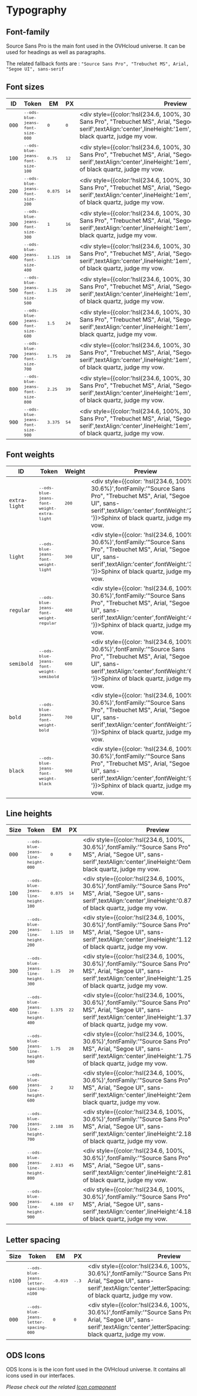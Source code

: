 <div style={{
    position: 'absolute',
    inset: '5em'
}}>

# Typography

## Font-family
Source Sans Pro is the main font used in the OVHcloud universe. It can be used for headings as well as paragraphs.

The related fallback fonts are :
`"Source Sans Pro", "Trebuchet MS", Arial, "Segoe UI", sans-serif`

## Font sizes
| ID    | Token                                           | EM                     | PX                  | Preview                                                                                                                                                                                                                         | Comments |
|-------|-------------------------------------------------|------------------------|---------------------|---------------------------------------------------------------------------------------------------------------------------------------------------------------------------------------------------------------------------------|----------|
| `000` | <small>`--ods-blue-jeans-font-size-000`</small> | <small>`0`</small>     | <small>`0`</small>  | <div style={{color:'hsl(234.6, 100%, 30.6%)',fontFamily:'"Source Sans Pro", "Trebuchet MS", Arial, "Segoe UI", sans-serif',textAlign:'center',lineHeight:'1em',fontSize:'0em'}}>Sphinx of black quartz, judge my vow.</div>     |          |
| `100` | <small>`--ods-blue-jeans-font-size-100`</small> | <small>`0.75`</small>  | <small>`12`</small> | <div style={{color:'hsl(234.6, 100%, 30.6%)',fontFamily:'"Source Sans Pro", "Trebuchet MS", Arial, "Segoe UI", sans-serif',textAlign:'center',lineHeight:'1em',fontSize:'0.75em'}}>Sphinx of black quartz, judge my vow.</div>  |          |
| `200` | <small>`--ods-blue-jeans-font-size-200`</small> | <small>`0.875`</small> | <small>`14`</small> | <div style={{color:'hsl(234.6, 100%, 30.6%)',fontFamily:'"Source Sans Pro", "Trebuchet MS", Arial, "Segoe UI", sans-serif',textAlign:'center',lineHeight:'1em',fontSize:'0.875em'}}>Sphinx of black quartz, judge my vow.</div> |          |
| `300` | <small>`--ods-blue-jeans-font-size-300`</small> | <small>`1`</small>     | <small>`16`</small> | <div style={{color:'hsl(234.6, 100%, 30.6%)',fontFamily:'"Source Sans Pro", "Trebuchet MS", Arial, "Segoe UI", sans-serif',textAlign:'center',lineHeight:'1em',fontSize:'1em'}}>Sphinx of black quartz, judge my vow.</div>     |          |
| `400` | <small>`--ods-blue-jeans-font-size-400`</small> | <small>`1.125`</small> | <small>`18`</small> | <div style={{color:'hsl(234.6, 100%, 30.6%)',fontFamily:'"Source Sans Pro", "Trebuchet MS", Arial, "Segoe UI", sans-serif',textAlign:'center',lineHeight:'1em',fontSize:'1.125em'}}>Sphinx of black quartz, judge my vow.</div> |          |
| `500` | <small>`--ods-blue-jeans-font-size-500`</small> | <small>`1.25`</small>  | <small>`20`</small> | <div style={{color:'hsl(234.6, 100%, 30.6%)',fontFamily:'"Source Sans Pro", "Trebuchet MS", Arial, "Segoe UI", sans-serif',textAlign:'center',lineHeight:'1em',fontSize:'1.25em'}}>Sphinx of black quartz, judge my vow.</div>  |          |
| `600` | <small>`--ods-blue-jeans-font-size-600`</small> | <small>`1.5`</small>   | <small>`24`</small> | <div style={{color:'hsl(234.6, 100%, 30.6%)',fontFamily:'"Source Sans Pro", "Trebuchet MS", Arial, "Segoe UI", sans-serif',textAlign:'center',lineHeight:'1em',fontSize:'1.5em'}}>Sphinx of black quartz, judge my vow.</div>   |          |
| `700` | <small>`--ods-blue-jeans-font-size-700`</small> | <small>`1.75`</small>  | <small>`28`</small> | <div style={{color:'hsl(234.6, 100%, 30.6%)',fontFamily:'"Source Sans Pro", "Trebuchet MS", Arial, "Segoe UI", sans-serif',textAlign:'center',lineHeight:'1em',fontSize:'1.75em'}}>Sphinx of black quartz, judge my vow.</div>  |          |
| `800` | <small>`--ods-blue-jeans-font-size-800`</small> | <small>`2.25`</small>  | <small>`39`</small> | <div style={{color:'hsl(234.6, 100%, 30.6%)',fontFamily:'"Source Sans Pro", "Trebuchet MS", Arial, "Segoe UI", sans-serif',textAlign:'center',lineHeight:'1em',fontSize:'2.25em'}}>Sphinx of black quartz, judge my vow.</div>  |          |
| `900` | <small>`--ods-blue-jeans-font-size-900`</small> | <small>`3.375`</small> | <small>`54`</small> | <div style={{color:'hsl(234.6, 100%, 30.6%)',fontFamily:'"Source Sans Pro", "Trebuchet MS", Arial, "Segoe UI", sans-serif',textAlign:'center',lineHeight:'1em',fontSize:'3.375em'}}>Sphinx of black quartz, judge my vow.</div> |

## Font weights
| ID            | Token                                                     | Weight               | Preview                                                                                                                                                                                                        | Comments |
|---------------|-----------------------------------------------------------|----------------------|----------------------------------------------------------------------------------------------------------------------------------------------------------------------------------------------------------------|----------|
| `extra-light` | <small>`--ods-blue-jeans-font-weight-extra-light`</small> | <small>`200`</small> | <div style={{color: 'hsl(234.6, 100%, 30.6%)',fontFamily:'"Source Sans Pro", "Trebuchet MS", Arial, "Segoe UI", sans-serif',textAlign:'center',fontWeight:'200 '}}>Sphinx of black quartz, judge my vow.</div> |          |
| `light`       | <small>`--ods-blue-jeans-font-weight-light`</small>       | <small>`300`</small> | <div style={{color: 'hsl(234.6, 100%, 30.6%)',fontFamily:'"Source Sans Pro", "Trebuchet MS", Arial, "Segoe UI", sans-serif',textAlign:'center',fontWeight:'300 '}}>Sphinx of black quartz, judge my vow.</div> |          |
| `regular`     | <small>`--ods-blue-jeans-font-weight-regular`</small>     | <small>`400`</small> | <div style={{color: 'hsl(234.6, 100%, 30.6%)',fontFamily:'"Source Sans Pro", "Trebuchet MS", Arial, "Segoe UI", sans-serif',textAlign:'center',fontWeight:'400 '}}>Sphinx of black quartz, judge my vow.</div> |          |
| `semibold`    | <small>`--ods-blue-jeans-font-weight-semibold`</small>    | <small>`600`</small> | <div style={{color: 'hsl(234.6, 100%, 30.6%)',fontFamily:'"Source Sans Pro", "Trebuchet MS", Arial, "Segoe UI", sans-serif',textAlign:'center',fontWeight:'600 '}}>Sphinx of black quartz, judge my vow.</div> |          |
| `bold`        | <small>`--ods-blue-jeans-font-weight-bold`</small>        | <small>`700`</small> | <div style={{color: 'hsl(234.6, 100%, 30.6%)',fontFamily:'"Source Sans Pro", "Trebuchet MS", Arial, "Segoe UI", sans-serif',textAlign:'center',fontWeight:'700 '}}>Sphinx of black quartz, judge my vow.</div> |          |
| `black`       | <small>`--ods-blue-jeans-font-weight-black`</small>       | <small>`900`</small> | <div style={{color: 'hsl(234.6, 100%, 30.6%)',fontFamily:'"Source Sans Pro", "Trebuchet MS", Arial, "Segoe UI", sans-serif',textAlign:'center',fontWeight:'900 '}}>Sphinx of black quartz, judge my vow.</div> |

## Line heights
| Size  | Token                                             | EM                     | PX                  | Preview                                                                                                                                                                                                          | Comments |
|-------|---------------------------------------------------|------------------------|---------------------|------------------------------------------------------------------------------------------------------------------------------------------------------------------------------------------------------------------|----------|
| `000` | <small>`--ods-blue-jeans-line-height-000`</small> | <small>`0`</small>     | <small>`0`</small>  | <div style={{color:'hsl(234.6, 100%, 30.6%)',fontFamily:'"Source Sans Pro", "Trebuchet MS", Arial, "Segoe UI", sans-serif',textAlign:'center',lineHeight:'0em'}}>Sphinx of black quartz, judge my vow.</div>     |          |
| `100` | <small>`--ods-blue-jeans-line-height-100`</small> | <small>`0.875`</small> | <small>`14`</small> | <div style={{color:'hsl(234.6, 100%, 30.6%)',fontFamily:'"Source Sans Pro", "Trebuchet MS", Arial, "Segoe UI", sans-serif',textAlign:'center',lineHeight:'0.875em'}}>Sphinx of black quartz, judge my vow.</div> |          |
| `200` | <small>`--ods-blue-jeans-line-height-200`</small> | <small>`1.125`</small> | <small>`18`</small> | <div style={{color:'hsl(234.6, 100%, 30.6%)',fontFamily:'"Source Sans Pro", "Trebuchet MS", Arial, "Segoe UI", sans-serif',textAlign:'center',lineHeight:'1.125em'}}>Sphinx of black quartz, judge my vow.</div> |          |
| `300` | <small>`--ods-blue-jeans-line-height-300`</small> | <small>`1.25`</small>  | <small>`20`</small> | <div style={{color:'hsl(234.6, 100%, 30.6%)',fontFamily:'"Source Sans Pro", "Trebuchet MS", Arial, "Segoe UI", sans-serif',textAlign:'center',lineHeight:'1.25em'}}>Sphinx of black quartz, judge my vow.</div>  |          |
| `400` | <small>`--ods-blue-jeans-line-height-400`</small> | <small>`1.375`</small> | <small>`22`</small> | <div style={{color:'hsl(234.6, 100%, 30.6%)',fontFamily:'"Source Sans Pro", "Trebuchet MS", Arial, "Segoe UI", sans-serif',textAlign:'center',lineHeight:'1.375em'}}>Sphinx of black quartz, judge my vow.</div> |          |
| `500` | <small>`--ods-blue-jeans-line-height-500`</small> | <small>`1.75`</small>  | <small>`28`</small> | <div style={{color:'hsl(234.6, 100%, 30.6%)',fontFamily:'"Source Sans Pro", "Trebuchet MS", Arial, "Segoe UI", sans-serif',textAlign:'center',lineHeight:'1.75em'}}>Sphinx of black quartz, judge my vow.</div>  |          |
| `600` | <small>`--ods-blue-jeans-line-height-600`</small> | <small>`2`</small>     | <small>`32`</small> | <div style={{color:'hsl(234.6, 100%, 30.6%)',fontFamily:'"Source Sans Pro", "Trebuchet MS", Arial, "Segoe UI", sans-serif',textAlign:'center',lineHeight:'2em'}}>Sphinx of black quartz, judge my vow.</div>     |          |
| `700` | <small>`--ods-blue-jeans-line-height-700`</small> | <small>`2.188`</small> | <small>`35`</small> | <div style={{color:'hsl(234.6, 100%, 30.6%)',fontFamily:'"Source Sans Pro", "Trebuchet MS", Arial, "Segoe UI", sans-serif',textAlign:'center',lineHeight:'2.188em'}}>Sphinx of black quartz, judge my vow.</div> |          |
| `800` | <small>`--ods-blue-jeans-line-height-800`</small> | <small>`2.813`</small> | <small>`45`</small> | <div style={{color:'hsl(234.6, 100%, 30.6%)',fontFamily:'"Source Sans Pro", "Trebuchet MS", Arial, "Segoe UI", sans-serif',textAlign:'center',lineHeight:'2.813em'}}>Sphinx of black quartz, judge my vow.</div> |          |
| `900` | <small>`--ods-blue-jeans-line-height-900`</small> | <small>`4.188`</small> | <small>`67`</small> | <div style={{color:'hsl(234.6, 100%, 30.6%)',fontFamily:'"Source Sans Pro", "Trebuchet MS", Arial, "Segoe UI", sans-serif',textAlign:'center',lineHeight:'4.188em'}}>Sphinx of black quartz, judge my vow.</div> |

## Letter spacing
| Size   | Token                                                 | EM                      | PX                   | Preview                                                                                                                                                                                                              | Comments |
|--------|-------------------------------------------------------|-------------------------|----------------------|----------------------------------------------------------------------------------------------------------------------------------------------------------------------------------------------------------------------|----------|
| `n100` | <small>`--ods-blue-jeans-letter-spacing-n100`</small> | <small>`-0.019`</small> | <small>`-.3`</small> | <div style={{color:'hsl(234.6, 100%, 30.6%)',fontFamily:'"Source Sans Pro", "Trebuchet MS", Arial, "Segoe UI", sans-serif',textAlign:'center',letterSpacing:'-0.019em'}}>Sphinx of black quartz, judge my vow.</div> |          |
| `000`  | <small>`--ods-blue-jeans-letter-spacing-000`</small>  | <small>`0`</small>      | <small>`0`</small>   | <div style={{color:'hsl(234.6, 100%, 30.6%)',fontFamily:'"Source Sans Pro", "Trebuchet MS", Arial, "Segoe UI", sans-serif',textAlign:'center',letterSpacing:'0em'}}>Sphinx of black quartz, judge my vow.</div>      |

## ODS Icons
ODS Icons is is the icon font used in the OVHcloud universe. It contains all icons used in our interfaces.

_Please check out the related [Icon component](?path=/story/icon--all)_

</div>
